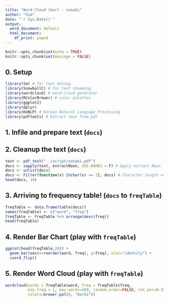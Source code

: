 ```yaml
---
title: "Word Cloud (kor) - sonaki"
author: "Sim"
date: "`r Sys.Date()`"
output:
  word_document: default
  html_document:
    df_print: paged
---
```


```r
knitr::opts_chunk$set(echo = TRUE)
knitr::opts_chunk$set(message = FALSE)
```


## 0. Setup  

```r
library(tm) # for text mining
library(SnowballC) # for text stemming
library(wordcloud) # word-cloud generator 
library(RColorBrewer) # color palettes
library(ggplot2)
library(dplyr)
library(KoNLP) # Korean Natural Language Processing
library(pdftools) # Extract text from pdf
```

## 1. Infile and prepare text (`docs`)  
## 2. Cleanup the text (`docs`)  

```r
text <- pdf_text("../script/sonaki.pdf")
docs <- sapply(text, extractNoun, USE.NAMES = F) # Apply extract Noun
docs <- unlist(docs)
docs <- Filter(function(x) {nchar(x) >= 2}, docs) # Character length >= 2
head(docs, 10)
```

## 3. Arriving to frequency table! (`docs` to `freqTable`)

```r
freqTable <- data.frame(table(docs))
names(freqTable) <- c("word", "freq")
freqTable <- freqTable %>% arrange(desc(freq))
head(freqTable)
```

## 4. Render Bar Chart  (play with `freqTable`)

```r
ggplot(head(freqTable,20)) +
  geom_bar(aes(x=reorder(word, freq), y=freq), stat="identity") +
  coord_flip()
```

## 5. Render Word Cloud (play with `freqTable`)

```r
wordcloud(words = freqTable$word, freq = freqTable$freq, 
          min.freq = 1, max.words=100, random.order=FALSE, rot.per=0.35, 
          colors=brewer.pal(8, "Dark2"))
```          
